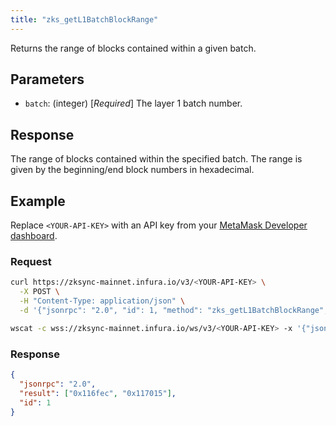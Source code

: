 ```yaml
---
title: "zks_getL1BatchBlockRange"
---
```



Returns the range of blocks contained within a given batch.

## Parameters

- `batch`: (integer) [_Required_] The layer 1 batch number.

## Response

The range of blocks contained within the specified batch. The range is given by the
beginning/end block numbers in hexadecimal.

## Example

Replace `<YOUR-API-KEY>` with an API key from your [MetaMask Developer dashboard](https://developer.metamask.io/).

### Request

<Tabs>
  <TabItem value="curl">

  ```bash
  curl https://zksync-mainnet.infura.io/v3/<YOUR-API-KEY> \
    -X POST \
    -H "Content-Type: application/json" \
    -d '{"jsonrpc": "2.0", "id": 1, "method": "zks_getL1BatchBlockRange", "params": [12345]}'
  ```

  </TabItem>
  <TabItem value="WSS">

```bash
wscat -c wss://zksync-mainnet.infura.io/ws/v3/<YOUR-API-KEY> -x '{"jsonrpc": "2.0", "id": 1, "method": "zks_getL1BatchBlockRange", "params": [12345]}'
```

  </TabItem>
</Tabs>

### Response

<Tabs>
  <TabItem value="JSON">

  ```json
  {
    "jsonrpc": "2.0",
    "result": ["0x116fec", "0x117015"],
    "id": 1
  }
  ```

  </TabItem>
</Tabs>
